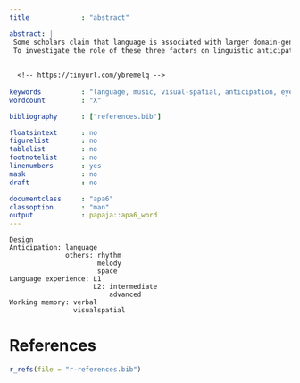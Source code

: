 ```yaml
---
title             : "abstract"

abstract: |
 Some scholars claim that language is associated with larger domain-general cognitive functions, but the extent of this association is yet unknown. This study explores whether linguistic and non-linguistic prediction abilities are associated. In particular, this study explores the effects of three factors on prediction of word endings in native speakers and adult L2 learners: (1) a person’s ability to predict non-linguistic information (pitch, rhythm, space), (2) a learner’s linguistic experience bias due to their native language (L1 transfer) (English vs. Chinese learners of Spanish), and their second language (L2 proficiency) (intermediate vs. advanced), and (3) cognitive individual differences (working memory). Previous studies show that rhythmic abilities are associated with prosodic abilities [@cason2019rhythmic], linguistic tonal experience with musical pitch discrimination performance [@deutsch2009absolute], and general language abilities with visuospatial processing [@bochynska2020spatial]. However, no study has investigated whether these associations between linguistic and non-linguistic perception abilities also apply to the realm of prediction, and, if they do, whether language experience and individual differences in working memory play a role. This dissertation fills this gap to understand how different cognitive functions are related and how capacities in each of them influence the rest.     
 To investigate the role of these three factors on linguistic anticipation, Spanish monolinguals, intermediate and advanced English learners of Spanish, and intermediate and advanced Chinese learners of Spanish completed three non-linguistic anticipation tasks (two musical—pitch melodic variations and rhythm imperative tone— and one visuospatial—moving object—), one linguistic anticipation task (visual-world paradigm), and two working memory tasks [Operation Span, @unsworth2005automated; Corsi-block Tapping, @milner1971interhemispheric]. In the pitch task, participants had to anticipate the direction of a pitch change. In the rhythm task, participants had to anticipate the start of a beat in a rhythmic pattern. In the moving object task, participants had to anticipate when a car was going to reappear from behind a mountain. Finally, in the linguistic task, participants had to select what word they heard as soon as possible while their eye-movements were recorded. The target words were disyllable verbal tenses in Spanish that differed in whether the first syllable was stressed or unstressed (e.g., _busca_ ‘(s)he searches’ vs. _buscó_ ‘(s)he searched’). Spanish lexical stress is marked predominantly through pitch. English lexical stress uses vowel quality and duration. Chinese has tones instead of lexical stress, but tones are also marked through pitch. In the Corsi-block tapping visuospatial memory task participants had to remember sequences of increasing squares changing colors and repeat the sequence by tapping on them. In the Operational Span verbal working memory task, participants heard a word followed by a simple mathematical sum or subtraction; after the set, participants needed to remember all the word of the set in the order heard. The Operational Span task was administered in the participants’ L1. The findings of my dissertation will determine how different cognitive functions are interrelated and affect each other.
	
  
  <!-- https://tinyurl.com/ybremelq -->
  
keywords          : "language, music, visual-spatial, anticipation, eye-tracking"
wordcount         : "X"

bibliography      : ["references.bib"]

floatsintext      : no
figurelist        : no
tablelist         : no
footnotelist      : no
linenumbers       : yes
mask              : no
draft             : no

documentclass     : "apa6"
classoption       : "man"
output            : papaja::apa6_word
---
```



	Design
	Anticipation: language
	              others: rhythm
	                      melody
	                      space
	Language experience: L1
	                     L2: intermediate
	                         advanced
	Working memory: verbal
	                visualspatial



\newpage

# References
```r
r_refs(file = "r-references.bib")
```

\begingroup
\setlength{\parindent}{-0.5in}
\setlength{\leftskip}{0.5in}

<div id="refs" custom-style="Bibliography"></div>
\endgroup
